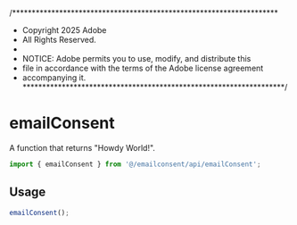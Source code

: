 /********************************************************************
 *  Copyright 2025 Adobe
 *  All Rights Reserved.
 *
 * NOTICE:  Adobe permits you to use, modify, and distribute this 
 * file in accordance with the terms of the Adobe license agreement 
 * accompanying it. 
 *******************************************************************/
  

<Meta title="API/emailConsent" />

# emailConsent

A function that returns "Howdy World!".

```ts
import { emailConsent } from '@/emailconsent/api/emailConsent';
```

## Usage

```ts
emailConsent();
```

